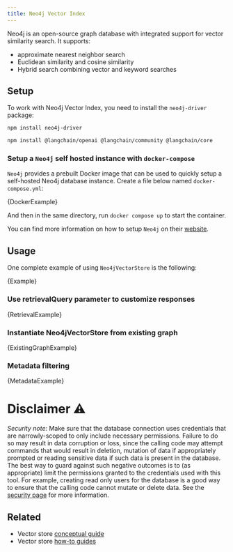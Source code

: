 ```yaml
---
title: Neo4j Vector Index
---
```


Neo4j is an open-source graph database with integrated support for vector similarity search.
It supports:

- approximate nearest neighbor search
- Euclidean similarity and cosine similarity
- Hybrid search combining vector and keyword searches

## Setup

To work with Neo4j Vector Index, you need to install the `neo4j-driver` package:

```bash npm2yarn
npm install neo4j-driver
```

<IntegrationInstallTooltip/>

```bash npm2yarn
npm install @langchain/openai @langchain/community @langchain/core
```

### Setup a `Neo4j` self hosted instance with `docker-compose`

`Neo4j` provides a prebuilt Docker image that can be used to quickly setup a self-hosted Neo4j database instance.
Create a file below named `docker-compose.yml`:


<CodeBlock language="yml" name="docker-compose.yml">
  {DockerExample}
</CodeBlock>

And then in the same directory, run `docker compose up` to start the container.

You can find more information on how to setup `Neo4j` on their [website](https://neo4j.com/docs/operations-manual/current/installation/).

## Usage


One complete example of using `Neo4jVectorStore` is the following:

<CodeBlock language="typescript">{Example}</CodeBlock>

### Use retrievalQuery parameter to customize responses


<CodeBlock language="typescript">{RetrievalExample}</CodeBlock>

### Instantiate Neo4jVectorStore from existing graph


<CodeBlock language="typescript">{ExistingGraphExample}</CodeBlock>

### Metadata filtering


<CodeBlock language="typescript">{MetadataExample}</CodeBlock>

# Disclaimer ⚠️

_Security note_: Make sure that the database connection uses credentials
that are narrowly-scoped to only include necessary permissions.
Failure to do so may result in data corruption or loss, since the calling
code may attempt commands that would result in deletion, mutation
of data if appropriately prompted or reading sensitive data if such
data is present in the database.
The best way to guard against such negative outcomes is to (as appropriate)
limit the permissions granted to the credentials used with this tool.
For example, creating read only users for the database is a good way to
ensure that the calling code cannot mutate or delete data.
See the [security page](/docs/security) for more information.

## Related

- Vector store [conceptual guide](/oss/concepts/#vectorstores)
- Vector store [how-to guides](/oss/how-to/#vectorstores)
